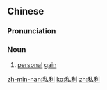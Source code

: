 ==Chinese==
{{zh-forms}}

===Pronunciation===
{{zh-pron
|m=sīlì
|c=si1 lei6
|mn=qz:sir-lī/tw,xm,zz:su-lī
|cat=n
}}

===Noun===
{{zh-noun}}

# [[personal]] [[gain]]

[[zh-min-nan:私利]]
[[ko:私利]]
[[zh:私利]]
